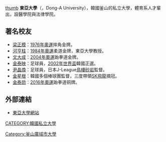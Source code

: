 {{unreferenced|time=2014-06-04T05:40:10+00:00}}
[[FILE:Dong-A_Univ_Bumin_Campus.JPG|thumb]]
'''東亞大學'''（{{kor|k=동아대학교|hanja=東亞大學校}}，Dong-A University），韓國釜山的私立大學，體育系人才輩出，設醫學院與法律學院。

==著名校友==
*[[梁正模|梁正模]]：[[1976年奧運|1976年奧運]]摔角金牌。
*[[河亨柱|河亨柱]]：[[1984年奧運|1984年奧運]]柔道金牌，東亞大學教授。
*[[文大成|文大成]]：[[2004年奧運|2004年奧運]]跆拳道金牌。
*[[金泰映|金泰映]]：足球員，[[2002年世界盃|2002年世界盃]]韓國正選。
*[[尹晶煥|尹晶煥]]：足球員，日本J-League[[鳥棲砂岩|鳥棲砂岩]]監督。
*[[金星根|金星根]]：韓國多個棒球團監督，三度帶領[[SK飛龍|SK飛龍]]摘冠。
*[[金泰勋|金泰勋]]：[[2016年奧運|2016年奧運]]跆拳道铜牌。
==外部連結==
*[http://www.donga.ac.kr 東亞大學網站] {{Wayback|url=http://www.donga.ac.kr/ |date=20041016060643 }}
{{大韓民國醫學專門大學院}}
[[CATEGORY:韓國私立大學|CATEGORY:韓國私立大學]]
[[Category:釜山廣域市大學|Category:釜山廣域市大學]]